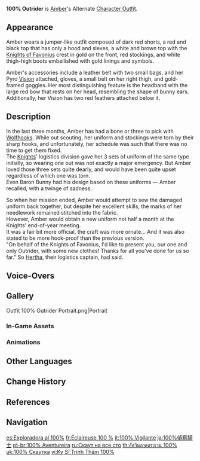 {{Outfit Infobox
|id           = 202101
|image        = <gallery>
Character Amber 100% Outrider Full Wish.png|Wish
Outfit 100% Outrider Game.png|In-Game
</gallery>
|character    = Amber
|type         = Alternate
|quality      = 4
|description  = Amber's outfit. This is a more formal — but no less cool — version of the Outrider's uniform!
|obtain       = Unlocked upon obtaining character<br />In-Game [[Mail]] (During [[Version 2.4]])
}}
'''100% Outrider''' is [[Amber]]'s Alternate [[Character Outfit]].

==Appearance==
<!-- Keep appearance section short and concise. Limit to 1-2 paragraphs (preferably 1 paragraph) with 3-4 sentences each. -->
Amber wears a jumper-like outfit composed of dark red shorts, a red and black top that has only a hood and sleves, a white and brown top with the [[Knights of Favonius]] crest in gold on the front, red stockings, and white thigh-high boots embellished with gold linings and symbols.

Amber's accessories include a leather belt with two small bags, and her Pyro [[Vision]] attached, gloves, a small belt on her right thigh, and gold-framed goggles. Her most distinguishing feature is the headband with the large red bow that rests on her head, resembling the shape of bunny ears. Additionally, her Vision has two red feathers attached below it.

==Description==
In the last three months, Amber has had a bone or three to pick with [[Wolfhook]]s. While out scouting, her uniform and stockings were torn by their sharp hooks, and unfortunately, her schedule was such that there was no time to get them fixed.<br />
The [[Knights of Favonius|Knights]]' logistics division gave her 3 sets of uniform of the same type initially, so wearing one out was not exactly a major emergency. But Amber loved those three sets quite dearly, and would have been quite upset regardless of which one was torn.<br />
Even Baron Bunny had his design based on these uniforms &mdash; Amber recalled, with a twinge of sadness.

So when her mission ended, Amber would attempt to sew the damaged uniform back together, but despite her excellent skills, the marks of her needlework remained stitched into the fabric.<br />
However, Amber would obtain a new uniform not half a month at the Knights' end-of-year meeting.<br />
It was a fair bit more official, the craft was more ornate... And it was also stated to be more hook-proof than the previous version.<br />
"On behalf of the Knights of Favonius, I'd like to present you, our one and only Outrider, with some new clothes! Thanks for all you've done for us so far." So [[Hertha]], their logistics captain, had said.

==Voice-Overs==
{{VO/Outfit
|switch_01_tx_en   = Outrider Amber, raring to go!
|switch_01_tx_zh   = 侦察骑士安伯，以百分百的活力，前来报到！
|switch_01_rm_zh   = Zhēnchá Qishì Ānbó, yǐ bǎifènbǎi de huólì, qiánlái bàodào!
|switch_01_tl_zh   = Outrider Amber, with 100% enthusiasm, here to report!
|switch_01_tx_ja   = 偵察騎士アンバー、元気百パーセントで参上！
|switch_01_rm_ja   = Teisatsu Kishi Anbaa, genki hyaku paasento de sanjou!
|switch_01_tl_ja   = Outrider Amber, reporting at 100% energy!
|switch_01_tx_ko   = 정찰기사 엠버, 100% 에너지와 함께 등장!
|switch_01_rm_ko   = Jeongchalgisa Embeo, baekpeosenteu eneojiwa hankke deungjang!
|switch_01_tl_ko   = Scout Knight Amber, appear with 100% percent energy!

|switch_02_tx_en   = Time to go. Make sure you keep up with me.
|switch_02_tx_zh   = 该出发了！不要被我甩远了哦！
|switch_02_rm_zh   = Gāi chūfāle! Bùyào bèi wǒ shuáiyuǎnle o!
|switch_02_tl_zh   = We should move out! Don't get left behind!
|switch_02_tx_ja   = そろそろ出発の時間だよ！ちゃんとわたしについてきてね！
|switch_02_rm_ja   = Sorosoro shuppatsu no jikan da yo! Chanto watashi ni tsuite kite ne!
|switch_02_tl_ja   = It's almost time to head out! Make sure to stay with me!
|switch_02_tx_ko   = 출발할 시간이야. 나한테 너무 뒤쳐지지 마!
|switch_02_rm_ko   = Chulbalhal siganiya. Nahante neomu dwichyeojiji ma!
|switch_02_tl_ko   = Time to go. Don't left behind to me!

|switch_03_tx_en   = Let's train together.
|switch_03_tx_zh   = 一起来训练吧！
|switch_03_rm_zh   = Yīqǐ lái xùnliàn ba!
|switch_03_tl_zh   = Let's train together!
|switch_03_tx_ja   = 一緒に特訓しよう！
|switch_03_rm_ja   = Issho ni tokkun shiyou!
|switch_03_tl_ja   = Let's do special training together!
|switch_03_tx_ko   = 같이 훈련하자!
|switch_03_rm_ko   = Gachi hullyeonhaja!
|switch_03_tl_ko   = Let's train together!
}}

==Gallery==
<gallery>
Outfit 100% Outrider Portrait.png|Portrait
</gallery>
===In-Game Assets===
{{Assets/Outfit|100% Outrider|nomain=1}}

===Animations===
{{Preview/CharacterAnimations|100% Outrider|nocaption=1}}

==Other Languages==
{{Other Languages
|en      = 100% Outrider
|zhs     = 100%侦察骑士
|zhs_rm  = Bǎifēnzhībǎi Zhēnchá Qíshì
|zht     = 100%偵察騎士
|zht_rm  = Bǎifēnzhībǎi Zhēnchá Qíshì
|zh_tl   = 100% Scout Knight
|ja      = 100%偵察騎士
|ja_rm   = Hyaku-Paasento Teisatsu Kishi
|ja_tl   = 100% Scout Knight
|ko      = <100%:백퍼센트> 정찰 기사
|ko_tl   = 100% Scout Knight
|es      = Exploradora al 100%
|es_tl   = 100% Explorer
|fr      = Éclaireuse 100%
|fr_tl   = 100% Scout
|ru      = Скаут на все сто
|ru_tl   = One Hundred Percent Scout
|th      = อัศวินลาดตระเวน 100%
|th_rm   = Atsawin Lattrawen Roi Poesen
|th_tl   = 100% Patrol Knight
|vi      = {{tt|Kỵ Sĩ|騎士}} {{tt|Trinh Thám|偵探}} 100%
|vi_tl   = 100% Detective Knight
|de      = Kundschafter durch und durch
|de_tl   = Scout Through and Through
|id      = 100% Outrider
|pt      = 100% Aventureira
|pt_tl   = 100% Adventurer
|tr      = %100 Kaşif
|tr_tl   = 100% Explorer
|it      = 100% Vigilante
|it_tl   = 100% Vigilante
}}

==Change History==
{{Change History|2.4}}

==References==
{{Reflist}}

==Navigation==
{{Dressing Room Navbox|type=outfit}}

[[es:Exploradora al 100%]]
[[fr:Éclaireuse 100 %]]
[[it:100% Vigilante]]
[[ja:100%偵察騎士]]
[[pt-br:100% Aventureira]]
[[ru:Скаут на все сто]]
[[th:อัศวินลาดตระเวน 100%]]
[[uk:100% Скаутка]]
[[vi:Kỵ Sĩ Trinh Thám 100%]]